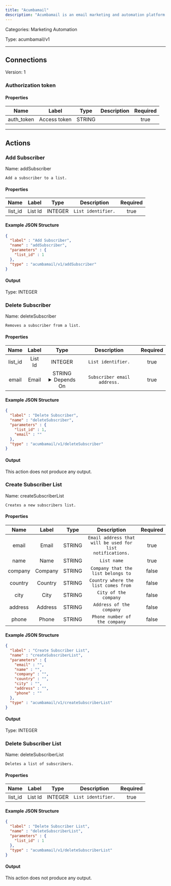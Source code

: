 ```yaml
---
title: "Acumbamail"
description: "Acumbamail is an email marketing and automation platform that allows users to create, manage, and analyze email campaigns, newsletters, and SMS marketing with an intuitive interface and API integration."
---
```



Categories: Marketing Automation


Type: acumbamail/v1

<hr />



## Connections

Version: 1


### Authorization token

#### Properties

|      Name       |      Label     |     Type     |     Description     | Required |
|:---------------:|:--------------:|:------------:|:-------------------:|:--------:|
| auth_token | Access token | STRING |  | true |





<hr />



## Actions


### Add Subscriber
Name: addSubscriber

`Add a subscriber to a list.`

#### Properties

|      Name       |      Label     |     Type     |     Description     | Required |
|:---------------:|:--------------:|:------------:|:-------------------:|:--------:|
| list_id | List Id | INTEGER | `List identifier.` | true |

#### Example JSON Structure
```json
{
  "label" : "Add Subscriber",
  "name" : "addSubscriber",
  "parameters" : {
    "list_id" : 1
  },
  "type" : "acumbamail/v1/addSubscriber"
}
```

#### Output



Type: INTEGER








### Delete Subscriber
Name: deleteSubscriber

`Removes a subscriber from a list.`

#### Properties

|      Name       |      Label     |     Type     |     Description     | Required |
|:---------------:|:--------------:|:------------:|:-------------------:|:--------:|
| list_id | List Id | INTEGER | `List identifier.` | true |
| email | Email | STRING <details> <summary> Depends On </summary> list_id </details> | `Subscriber email address.` | true |

#### Example JSON Structure
```json
{
  "label" : "Delete Subscriber",
  "name" : "deleteSubscriber",
  "parameters" : {
    "list_id" : 1,
    "email" : ""
  },
  "type" : "acumbamail/v1/deleteSubscriber"
}
```

#### Output

This action does not produce any output.




### Create Subscriber List
Name: createSubscriberList

`Creates a new subscribers list.`

#### Properties

|      Name       |      Label     |     Type     |     Description     | Required |
|:---------------:|:--------------:|:------------:|:-------------------:|:--------:|
| email | Email | STRING | `Email address that will be used for list notifications.` | true |
| name | Name | STRING | `List name` | true |
| company | Company | STRING | `Company that the list belongs to` | false |
| country | Country | STRING | `Country where the list comes from` | false |
| city | City | STRING | `City of the company` | false |
| address | Address | STRING | `Address of the company` | false |
| phone | Phone | STRING | `Phone number of the company` | false |

#### Example JSON Structure
```json
{
  "label" : "Create Subscriber List",
  "name" : "createSubscriberList",
  "parameters" : {
    "email" : "",
    "name" : "",
    "company" : "",
    "country" : "",
    "city" : "",
    "address" : "",
    "phone" : ""
  },
  "type" : "acumbamail/v1/createSubscriberList"
}
```

#### Output



Type: INTEGER








### Delete Subscriber List
Name: deleteSubscriberList

`Deletes a list of subscribers.`

#### Properties

|      Name       |      Label     |     Type     |     Description     | Required |
|:---------------:|:--------------:|:------------:|:-------------------:|:--------:|
| list_id | List Id | INTEGER | `List identifier.` | true |

#### Example JSON Structure
```json
{
  "label" : "Delete Subscriber List",
  "name" : "deleteSubscriberList",
  "parameters" : {
    "list_id" : 1
  },
  "type" : "acumbamail/v1/deleteSubscriberList"
}
```

#### Output

This action does not produce any output.






